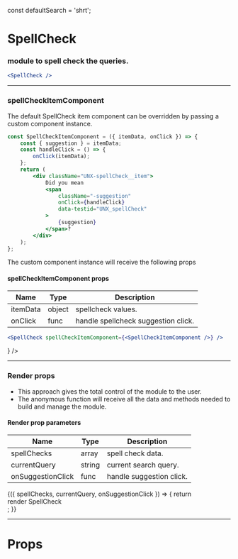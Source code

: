 
const defaultSearch = 'shrt';

<Meta title="SpellCheck" component={SpellCheck} />

# SpellCheck

### module to spell check the queries.

```jsx
<SpellCheck />
```

<Preview>
    <Story name="default">
        <UnbxdSearchWrapper siteKey={siteKey} apiKey={apiKey}>
            <SpellCheck />
            <Products attributesMap={attributesMap} />
            <div className="hidden">
                <SearchBox defaultSearch={defaultSearch} />
            </div>
        </UnbxdSearchWrapper>
    </Story>
</Preview>

---

### spellCheckItemComponent

The default SpellCheck item component can be overridden by passing a custom component instance.

```jsx
const SpellCheckItemComponent = ({ itemData, onClick }) => {
    const { suggestion } = itemData;
    const handleClick = () => {
        onClick(itemData);
    };
    return (
        <div className="UNX-spellCheck__item">
            Did you mean
            <span
                className="-suggestion"
                onClick={handleClick}
                data-testid="UNX_spellCheck"
            >
                {suggestion}
            </span>?
        </div>
    );
};
```

The custom component instance will receive the following props

#### spellCheckItemComponent props

| Name     | Type   | Description                         |
| -------- | ------ | ----------------------------------- |
| itemData | object | spellcheck values.                  |
| onClick  | func   | handle spellcheck suggestion click. |

```jsx
<SpellCheck spellCheckItemComponent={<SpellCheckItemComponent />} />
```

<Preview>
    <Story name="with spellCheckItemComponent">
        <UnbxdSearchWrapper siteKey={siteKey} apiKey={apiKey}>
            <SpellCheck spellCheckItemComponent={<SpellCheckItemComponent />} />
            <Products attributesMap={attributesMap} />
            <div className="hidden">
                <SearchBox defaultSearch={defaultSearch} />
            </div>
        </UnbxdSearchWrapper>
    </Story>
</Preview>

---

### Render props

-   This approach gives the total control of the module to the user.
-   The anonymous function will receive all the data and methods needed to build and manage the module.

#### Render prop parameters

| Name              | Type   | Description              |
| ----------------- | ------ | ------------------------ |
| spellChecks       | array  | spell check data.        |
| currentQuery      | string | current search query.    |
| onSuggestionClick | func   | handle suggestion click. |

<Preview>
    <Story name="with render props">
        <UnbxdSearchWrapper siteKey={siteKey} apiKey={apiKey}>
            <SpellCheck>
                {({ spellChecks, currentQuery, onSuggestionClick }) => {
                    return <div>render SpellCheck</div>;
                }}
            </SpellCheck>
            <Products attributesMap={attributesMap} />
            <div className="hidden">
                <SearchBox defaultSearch={defaultSearch} />
            </div>
        </UnbxdSearchWrapper>
    </Story>
</Preview>

---

# Props

<Props of={SpellCheck} />
